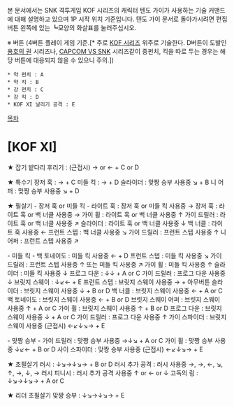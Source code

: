 본 문서에서는 SNK 격투게임 KOF 시리즈의 캐릭터 텐도 가이가 사용하는 기술 커맨드에 대해 설명하고 있으며 1P 시작 위치 기준입니다. 텐도 가이 문서로 돌아가시려면 편집버튼 왼쪽에 있는 ┗모양의 화살표를 눌러주십시오.

※ 버튼 (4버튼 플레이 게임 기준.[* 주로 [[KOF 시리즈]] 위주로 기술한다. D버튼이 도발인 [[용호의 권]] 시리즈나, [[CAPCOM VS SNK]] 시리즈같이 중펀치, 킥을 따로 두는 경우는 해당 버튼에 대응되지 않을 수 있으니 주의.])
 * 약 펀치 : A
 * 약 킥 : B
 * 강 펀치 : C
 * 강 킥 : D
 * KOF XI 날리기 공격 : E

[[목차]]
= [KOF XI] =
★ 잡기
밭다리 후리기 : (근접시) → or ← + C or D
 
★ 특수기
장저 훅 : → + C
미들 킥 : → + D
슬라이더 : 맞짱 승부 사용중 ↘ + B
니 어퍼 : 맞짱 승부 사용중 ↘ + D
 
★ 필살기
- 장저 훅 or 미들 킥 -
라이트 훅 : 장저 훅 or 미들 킥 사용중 →
장저 훅 : 라이트 훅 or 백 너클 사용중 →
가이 휠 : 라이트 훅 or 백 너클 사용중 ↑
가이 드릴러 : 라이트 훅 or 백 너클 사용중 ↗
슬라이더 : 라이트 훅 or 백 너클 사용중 ↓
백 너클 : 라이트 훅 사용중 ←
프런트 스텝 : 백 너클 사용중 ↘
가이 드릴러 : 프런트 스텝 사용중 ↑
니 어퍼 : 프런트 스텝 사용중 ↗
 
- 미들 킥 -
백 토네이도 : 미들 킥 사용중 ← + D
프런트 스텝 : 미들 킥 사용중 ↘
가이 드릴러 : 프런트 스텝 사용중 ↑ 또는 미들 킥 사용중 ↗
가이 휠 : 미들 킥 사용중 ↑
슬라이더 : 미들 킥 사용중 ↓
프로그 다운 : ↓↓ + A or C
가이 드릴러 : 프로그 다운 사용중 ↓
브릿지 스웨이 : ↓↙← + E
프런트 스텝 : 브릿지 스웨이 사용중 → + 아무버튼
슬라이더 : 브릿지 스웨이 사용중 ↓ + B or D
백 너클 : 브릿지 스웨이 사용중 ← + A or C
백 토네이도 : 브릿지 스웨이 사용중 ← + B or D
브릿지 스웨이 어퍼 : 브릿지 스웨이 사용중 ↑ + A or C
가이 휠 : 브릿지 스웨이 사용중 ↑ + B or D
프로그 다운 : 브릿지 스웨이 사용중 ↓ + A or C
가이 드릴러 : 프로그 다운 사용중 ↑
가이 스파이더 : 브릿지 스웨이 사용중 (근접시) ←↙↓↘→ + E
 
- 맞짱 승부 -
가이 드릴러 : 맞짱 승부 사용중 →↓↘ + A or C
가이 휠 : 맞짱 승부 사용중 ↓↙← + B or D
사이 스파이더 : 맞짱 승부 사용중 (근접시) ←↙↓↘→ + E
 
★ 초필살기
러시 : ↓↘→↓↘→ + B or D
러시 추가 공격 : 러시 사용중 →, →, ←, ↘, ↑, →, ↓, →
러시 피니시 : 러시 추가 공격 사용중 ↑ or ← or ↓
고독의 링 : ↓↘→↓↘→ + A or C
 
★ 리더 초필살기
맞짱 승부 : ↓↘→↓↘→ + E
